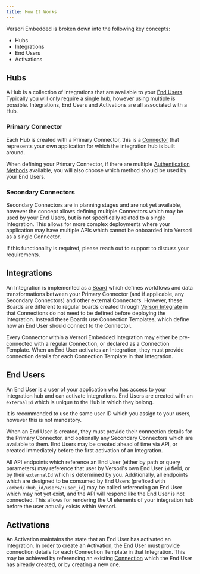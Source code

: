```yaml
---
title: How It Works
---
```


Versori Embedded is broken down into the following key concepts:

-   Hubs
-   Integrations
-   End Users
-   Activations

## Hubs

A Hub is a collection of integrations that are available to your [End Users](#end-users). Typically you will only require a
single hub, however using multiple is possible. Integrations, End Users and Activations are all associated with a Hub.

### Primary Connector

Each Hub is created with a Primary Connector, this is a [Connector](/v1/concepts/connectors) that represents your own
application for which the integration hub is built around.

When defining your Primary Connector, if there are multiple
[Authentication Methods](/v1/concepts/connectors/authentication-methods) available, you will also choose which method
should be used by your End Users.

### Secondary Connectors

<Note>
Secondary Connectors are in planning stages and are not yet available, however the concept allows defining multiple
Connectors which may be used by your End Users, but is not specifically related to a single Integration. This allows for
more complex deployments where your application may have multiple APIs which cannot be onboarded into Versori as a
single Connector.

If this functionality is required, please reach out to support to discuss your requirements.

</Note>

## Integrations

An Integration is implemented as a [Board](/v1/concepts/boards) which defines workflows and data transformations between
your Primary Connector (and if applicable, any Secondary Connectors) and other external Connectors. However, these
Boards are different to regular boards created through [Versori Integrate](/v1/integrate) in that Connections do not need
to be defined before deploying the Integration. Instead these Boards use Connection Templates, which define how an End
User should connect to the Connector.

Every Connector within a Versori Embedded Integration may either be pre-connected with a regular Connection, or declared
as a Connection Template. When an End User activates an Integration, they must provide connection details for each
Connection Template in that Integration.

## End Users

An End User is a user of your application who has access to your integration hub and can activate integrations. End
Users are created with an `externalId` which is unique to the Hub in which they belong.

<Note>It is recommended to use the same user ID which you assign to your users, however this is not mandatory.</Note>

When an End User is created, they must provide their connection details for the Primary Connector, and optionally any
Secondary Connectors which are available to them. End Users may be created ahead of time via API, or created immediately
before the first activation of an Integration.

All API endpoints which reference an End User (either by path or query parameters) may reference that user by Versori's
own End User `id` field, or by their `externalId` which is determined by you. Additionally, all endpoints which are
designed to be consumed by End Users (prefixed with `/embed/:hub_id/users/:user_id`) may be called referencing an End
User which may not yet exist, and the API will respond like the End User is not connected. This allows for rendering the
UI elements of your integration hub before the user actually exists within Versori.

## Activations

An Activation maintains the state that an End User has activated an Integration. In order to create an Activation, the
End User must provide connection details for each Connection Template in that Integration. This may be achieved by
referencing an existing [Connection](/v1/concepts/connections) which the End User has already created, or by creating a
new one.

